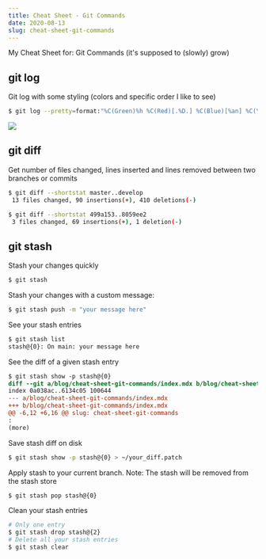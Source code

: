 ```yaml
---
title: Cheat Sheet - Git Commands
date: 2020-08-13
slug: cheat-sheet-git-commands
---
```


My Cheat Sheet for: Git Commands (it's supposed to (slowly) grow)

## git log

Git log with some styling (colors and specific order I like to see)
```bash
$ git log --pretty=format:"%C(Green)%h %C(Red)[.%D.] %C(Blue)[%an] %C(Yellow)[%s] %C(Magenta)[%ad (%ar)]"
```
![](./images/0.png)

## git diff

Get number of files changed, lines inserted and lines removed between two branches or commits
```bash
$ git diff --shortstat master..develop
 13 files changed, 90 insertions(+), 410 deletions(-)

$ git diff --shortstat 499a153..8059ee2
 3 files changed, 69 insertions(+), 1 deletion(-)
```

## git stash

Stash your changes quickly

```bash
$ git stash
```

Stash your changes with a custom message:

```bash
$ git stash push -m "your message here"
```

See your stash entries

```bash
$ git stash list
stash@{0}: On main: your message here
```

See the diff of a given stash entry

```diff
$ git stash show -p stash@{0}
diff --git a/blog/cheat-sheet-git-commands/index.mdx b/blog/cheat-sheet-git-commands/index.mdx
index 0a038ac..6134c05 100644
--- a/blog/cheat-sheet-git-commands/index.mdx
+++ b/blog/cheat-sheet-git-commands/index.mdx
@@ -6,12 +6,16 @@ slug: cheat-sheet-git-commands
:
(more)
```

Save stash diff on disk

```bash
$ git stash show -p stash@{0} > ~/your_diff.patch
```

Apply stash to your current branch. Note: The stash will be removed from the stash store

```bash
$ git stash pop stash@{0}
```

Clean your stash entries

```bash
# Only one entry
$ git stash drop stash@{2}
# Delete all your stash entries
$ git stash clear
```
